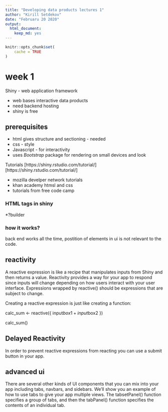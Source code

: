 ```yaml
---
title: "Developing data products lectures 1"
author: "Kirill Setdekov"
date: "Februaru 20 2020"
output:
  html_document:
    keep_md: yes
---
```


```r
knitr::opts_chunk$set(
	cache = TRUE
)
```

# week 1
Shiny - web application framework

* web bases interactive data products
* need backend hosting
* shiny is free

## prerequisites

* html gives structure and sectioning - needed
* css - style
* Javascript - for interactivity
* uses _Bootstrap_ package for rendering on small devices and look

Tutorials [https://shiny.rstudio.com/tutorial/][https://shiny.rstudio.com/tutorial/]

* mozilla develper network tutorials
* khan academy htmsl and css
* tutorials from free code camp

### HTML tags in shiny

*?builder

### how it works?

back end works all the time, postition of elements in ui is not relevant to the code.

## reactivity

A reactive expression is like a recipe that manipulates inputs from Shiny and then returns a value. Reactivity provides a way for your app to respond since inputs will change depending on how users interact with your user interface. Expressions wrapped by reactive() should be expressions that are subject to change.

Creating a reactive expression is just like creating a function:

calc_sum <- reactive({
  input$box1 + input$box2
})

calc_sum()

## Delayed Reactivity
In order to prevent reactive expressions from reacting you can use a submit button in your app.

## advanced ui

There are several other kinds of UI components that you can mix into your app including tabs, navbars, and sidebars. We'll show you an example of how to use tabs to give your app multiple views. The tabsetPanel() function specifies a group of tabs, and then the tabPanel() function specifies the contents of an individual tab.